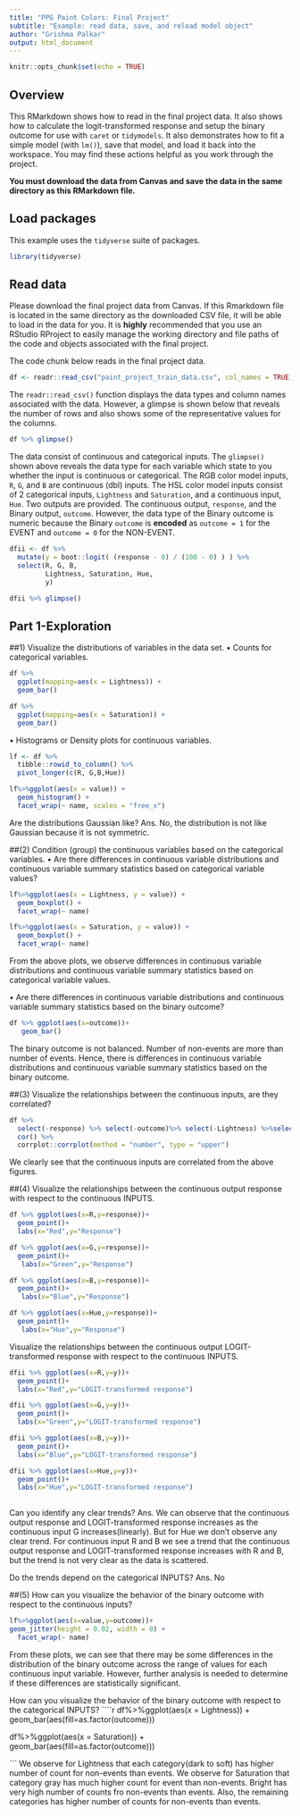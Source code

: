 ```yaml
---
title: "PPG Paint Colors: Final Project"
subtitle: "Example: read data, save, and reload model object"
author: "Grishma Palkar"
output: html_document
---
```


```r
knitr::opts_chunk$set(echo = TRUE)
```

## Overview

This RMarkdown shows how to read in the final project data. It also shows how to calculate the logit-transformed response and setup the binary outcome for use with `caret` or `tidymodels`. It also demonstrates how to fit a simple model (with `lm()`), save that model, and load it back into the workspace. You may find these actions helpful as you work through the project.  

**You must download the data from Canvas and save the data in the same directory as this RMarkdown file.**  

## Load packages

This example uses the `tidyverse` suite of packages.  

```r
library(tidyverse)
```

## Read data

Please download the final project data from Canvas. If this Rmarkdown file is located in the same directory as the downloaded CSV file, it will be able to load in the data for you. It is **highly** recommended that you use an RStudio RProject to easily manage the working directory and file paths of the code and objects associated with the final project.  

The code chunk below reads in the final project data.  

```r
df <- readr::read_csv("paint_project_train_data.csv", col_names = TRUE)
```

The `readr::read_csv()` function displays the data types and column names associated with the data. However, a glimpse is shown below that reveals the number of rows and also shows some of the representative values for the columns.  

```r
df %>% glimpse()
```

The data consist of continuous and categorical inputs. The `glimpse()` shown above reveals the data type for each variable which state to you whether the input is continuous or categorical. The RGB color model inputs, `R`, `G`, and `B` are continuous (dbl) inputs. The HSL color model inputs consist of 2 categorical inputs, `Lightness` and `Saturation`, and a continuous input, `Hue`. Two outputs are provided. The continuous output, `response`, and the Binary output, `outcome`. However, the data type of the Binary outcome is numeric because the Binary `outcome` is **encoded** as `outcome = 1` for the EVENT and `outcome = 0` for the NON-EVENT.  

```r
dfii <- df %>% 
  mutate(y = boot::logit( (response - 0) / (100 - 0) ) ) %>% 
  select(R, G, B, 
         Lightness, Saturation, Hue,
         y)

dfii %>% glimpse()
```

## Part 1-Exploration

##1) Visualize the distributions of variables in the data set.
• Counts for categorical variables.

````r
df %>% 
  ggplot(mapping=aes(x = Lightness)) +
  geom_bar()

df %>% 
  ggplot(mapping=aes(x = Saturation)) +
  geom_bar()

````

• Histograms or Density plots for continuous variables.
````r
lf <- df %>% 
  tibble::rowid_to_column() %>% 
  pivot_longer(c(R, G,B,Hue))

lf%>%ggplot(aes(x = value)) +
  geom_histogram() +
  facet_wrap(~ name, scales = "free_x")
````
 Are the distributions Gaussian like?
 Ans. No, the distribution is not like Gaussian because it is not symmetric.
 
 ##(2) Condition (group) the continuous variables based on the categorical variables.
• Are there differences in continuous variable distributions and continuous variable summary
statistics based on categorical variable values? 
````r
lf%>%ggplot(aes(x = Lightness, y = value)) +
  geom_boxplot() +
  facet_wrap(~ name)

lf%>%ggplot(aes(x = Saturation, y = value)) +
  geom_boxplot() +
  facet_wrap(~ name)


````
From the above plots, we observe differences in continuous variable distributions and continuous variable summary statistics based on categorical variable values.

• Are there differences in continuous variable distributions and continuous variable summary
statistics based on the binary outcome?
````r
df %>% ggplot(aes(x=outcome))+
   geom_bar()
````

The binary outcome is not balanced. Number of non-events are more than number of events. Hence, there is differences in continuous variable distributions and continuous variable summary statistics based on the binary outcome.

##(3) Visualize the relationships between the continuous inputs, are they correlated?
````r

df %>% 
  select(-response) %>% select(-outcome)%>% select(-Lightness) %>%select(-Saturation) %>%
  cor() %>% 
  corrplot::corrplot(method = "number", type = "upper")


````
We clearly see that the continuous inputs are correlated from the above figures.


##(4) Visualize the relationships between the continuous output response with respect to the continuous INPUTS.
````r
df %>% ggplot(aes(x=R,y=response))+
  geom_point()+
  labs(x="Red",y="Response")

df %>% ggplot(aes(x=G,y=response))+
  geom_point()+
   labs(x="Green",y="Response")

df %>% ggplot(aes(x=B,y=response))+
  geom_point()+
   labs(x="Blue",y="Response")

df %>% ggplot(aes(x=Hue,y=response))+
  geom_point()+
   labs(x="Hue",y="Response")

````
Visualize the relationships between the continuous output LOGIT-transformed response with respect to the continuous INPUTS.
```r
dfii %>% ggplot(aes(x=R,y=y))+
  geom_point()+
  labs(x="Red",y="LOGIT-transformed response")

dfii %>% ggplot(aes(x=G,y=y))+
  geom_point()+
  labs(x="Green",y="LOGIT-transformed response")

dfii %>% ggplot(aes(x=B,y=y))+
  geom_point()+
  labs(x="Blue",y="LOGIT-transformed response")

dfii %>% ggplot(aes(x=Hue,y=y))+
  geom_point()+
  labs(x="Hue",y="LOGIT-transformed response")
  
```
Can you identify any clear trends? 
Ans. We can observe that the continuous output response and LOGIT-transformed response increases as the continuous input G increases(linearly). But for Hue we don't observe any clear trend. For continuous input R and B we see a trend that the continuous output response and LOGIT-transformed response increases with R and B, but the trend is not very clear as the data is scattered.

Do the trends depend on the categorical INPUTS?
Ans. No


##(5) How can you visualize the behavior of the binary outcome with respect to the continuous inputs? 
````r
lf%>%ggplot(aes(x=value,y=outcome))+
geom_jitter(height = 0.02, width = 0) +
  facet_wrap(~ name)
````
From these plots, we can see that there may be some differences in the distribution of the binary outcome across the range of values for each continuous input variable. However, further analysis is needed to determine if these differences are statistically significant.


How can you visualize the behavior of the binary outcome with respect to the categorical INPUTS?
````r
df%>%ggplot(aes(x = Lightness)) +
  geom_bar(aes(fill=as.factor(outcome)))

df%>%ggplot(aes(x = Saturation)) +
  geom_bar(aes(fill=as.factor(outcome)))

```
We observe for Lightness that each category(dark to soft) has higher number of count for non-events than events.
We observe for Saturation that category gray has much higher count for event than non-events. Bright has very high number of counts fro non-events than events. Also, the remaining categories has higher number of counts for non-events than events.